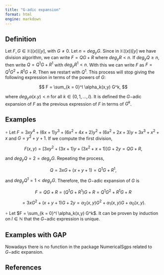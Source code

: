 ```yaml
---
title: "G-adic expansion"
format: html
engine: markdown
---
```


## Definition

Let $F, G \in \mathbb{K}((x))[y]$, with $G \ne 0$. Let $n = deg_y G$. Since in $\mathbb{K}((x))[y]$ we have division algorithm, we can write $F = QG + R$ where $deg_y R < n$. If $deg_y Q \ge n$, then write $Q = Q^1 G + R^1$ with $deg_y R^1 < n$. With this we can write $F$ as $F = Q^1 G^2 + R^1 G + R$. Then we restart with $Q^1$. This process will stop giving the following expression in terms of the powers of $G$:

$$
F = \sum_{k = 0}^l \alpha_k(x,y) G^k,
$$

where $deg_y \alpha(x. y) < n$ for all $k \in \{0, 1, \ldots, l\}$. It is defined the $G-$adic expansion of $F$ as the previous expression of $F$ in terms of $G^k$.

## Examples

$\circ$ Let $F = 3xy^4 + (6x + 1)y^3 + (6x^2 + 4x + 2)y^2 + (6x^2 + 2x + 3)y + 3x^3 + x^2 + x$ and $G = y^2 + y + 1$. If we compute the first division,

$$
F(x,y) = [3xy^2 + (3x+1)y + (3x^2 + x + 1)]G + 2y = QG + R,
$$

and $deg_y Q = 2 = deg_y G$. Repeating the process,

$$
Q = 3xG + (x + y + 1) = Q^1G + R^1,
$$

and $deg_y Q^1 = 1 < deg_y G$. Therefore, the $G-$adic expansion of $G$ is

$$
F = QG + R = (Q^1G + R^1)G + R = Q^1G^2 + R^1G + R
$$

$$
= 3xG^2 + (x + y + 1)G + 2y = \alpha_2(x,y)G^2 + \alpha_1(x,y)G + \alpha_0(x,y).
$$

$\circ$ Let $F = \sum_{k = 0}^l \alpha_k(x,y) G^k$. It can be proven by induction on $l \in \mathbb{N}$ that the $G-$adic expression is unique.

## Examples with GAP

Nowadays there is no function in the package NumericalSgps related to $G-$adic expansion.

## References

